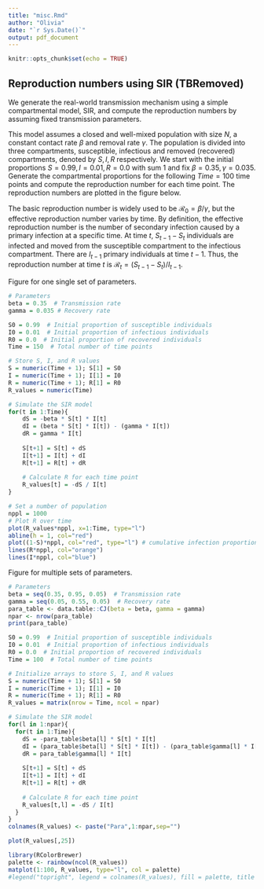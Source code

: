 ```yaml
---
title: "misc.Rmd"
author: "Olivia"
date: "`r Sys.Date()`"
output: pdf_document
---
```


```r
knitr::opts_chunk$set(echo = TRUE)
```

## Reproduction numbers using SIR (TBRemoved)

We generate the real-world transmission mechanism using a simple compartmental model, SIR, and compute the reproduction numbers by assuming fixed transmission parameters. 

This model assumes a closed and well-mixed population with size $N$, a constant contact rate $\beta$ and removal rate $\gamma$. The population is divided into three compartments, susceptible, infectious and removed (recovered) compartments, denoted by $S, I, R$ respectively. We start with the initial proportions $S=0.99, I=0.01, R=0.0$ with sum 1 and fix $\beta=0.35, \gamma=0.035$. Generate the compartmental proportions for the following $Time=100$ time points and compute the reproduction number for each time point. The reproduction numbers are plotted in the figure below.

The basic reproduction number is widely used to be $\mathcal{R}_0 = \beta/\gamma$, but the effective reproduction number varies by time. By definition, the effective reproduction number is the number of secondary infection caused by a primary infection at a specific time. At time $t$, $S_{t-1} - S_{t}$ individuals are infected and moved from the susceptible compartment to the infectious compartment. There are $I_{t-1}$ primary individuals at time $t-1$. Thus, the reproduction number at time $t$ is $\mathcal{R}_t = (S_{t-1} - S_{t}) / I_{t-1}$. 

Figure for one single set of parameters.

```r
# Parameters
beta = 0.35  # Transmission rate
gamma = 0.035 # Recovery rate

S0 = 0.99  # Initial proportion of susceptible individuals
I0 = 0.01  # Initial proportion of infectious individuals
R0 = 0.0  # Initial proportion of recovered individuals
Time = 150  # Total number of time points

# Store S, I, and R values
S = numeric(Time + 1); S[1] = S0
I = numeric(Time + 1); I[1] = I0
R = numeric(Time + 1); R[1] = R0
R_values = numeric(Time)

# Simulate the SIR model
for(t in 1:Time){
    dS = -beta * S[t] * I[t]
    dI = (beta * S[t] * I[t]) - (gamma * I[t])
    dR = gamma * I[t]
    
    S[t+1] = S[t] + dS
    I[t+1] = I[t] + dI
    R[t+1] = R[t] + dR
    
    # Calculate R for each time point
    R_values[t] = -dS / I[t]
}

# Set a number of population
nppl = 1000
# Plot R over time
plot(R_values*nppl, x=1:Time, type="l")
abline(h = 1, col="red")
plot((1-S)*nppl, col="red", type="l") # cumulative infection proportions
lines(R*nppl, col="orange")
lines(I*nppl, col="blue")

```

Figure for multiple sets of parameters.

```r
# Parameters
beta = seq(0.35, 0.95, 0.05)  # Transmission rate
gamma = seq(0.05, 0.55, 0.05)  # Recovery rate
para_table <- data.table::CJ(beta = beta, gamma = gamma)
npar <- nrow(para_table)
print(para_table)

S0 = 0.99  # Initial proportion of susceptible individuals
I0 = 0.01  # Initial proportion of infectious individuals
R0 = 0.0  # Initial proportion of recovered individuals
Time = 100  # Total number of time points

# Initialize arrays to store S, I, and R values
S = numeric(Time + 1); S[1] = S0
I = numeric(Time + 1); I[1] = I0
R = numeric(Time + 1); R[1] = R0
R_values = matrix(nrow = Time, ncol = npar)

# Simulate the SIR model
for(l in 1:npar){
  for(t in 1:Time){
    dS = -para_table$beta[l] * S[t] * I[t]
    dI = (para_table$beta[l] * S[t] * I[t]) - (para_table$gamma[l] * I[t])
    dR = para_table$gamma[l] * I[t]
    
    S[t+1] = S[t] + dS
    I[t+1] = I[t] + dI
    R[t+1] = R[t] + dR
    
    # Calculate R for each time point
    R_values[t,l] = -dS / I[t]
  }
}
colnames(R_values) <- paste("Para",1:npar,sep="")

plot(R_values[,25])

library(RColorBrewer)
palette <- rainbow(ncol(R_values))
matplot(1:100, R_values, type="l", col = palette)
#legend("topright", legend = colnames(R_values), fill = palette, title = "Legend", cex=.3)
```



